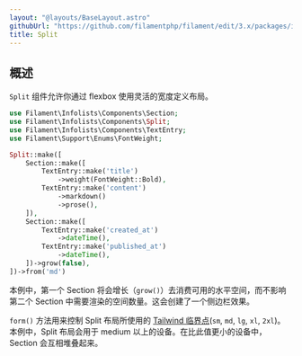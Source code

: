 ```yaml
---
layout: "@layouts/BaseLayout.astro"
githubUrl: "https://github.com/filamentphp/filament/edit/3.x/packages/infolists/docs/04-layout/07-split.md"
title: Split
---
```


## 概述

`Split` 组件允许你通过 flexbox 使用灵活的宽度定义布局。

```php
use Filament\Infolists\Components\Section;
use Filament\Infolists\Components\Split;
use Filament\Infolists\Components\TextEntry;
use Filament\Support\Enums\FontWeight;

Split::make([
    Section::make([
        TextEntry::make('title')
            ->weight(FontWeight::Bold),
        TextEntry::make('content')
            ->markdown()
            ->prose(),
    ]),
    Section::make([
        TextEntry::make('created_at')
            ->dateTime(),
        TextEntry::make('published_at')
            ->dateTime(),
    ])->grow(false),
])->from('md')
```

本例中，第一个 Section 将会增长（`grow()`）去消费可用的水平空间，而不影响第二个 Section 中需要渲染的空间数量。这会创建了一个侧边栏效果。 

`form()` 方法用来控制 Split 布局所使用的 [Tailwind 临界点](https://tailwindcss.com/docs/responsive-design#overview)(`sm`, `md`, `lg`, `xl`, `2xl`)。本例中，Split 布局会用于 medium 以上的设备。在比此值更小的设备中， Section 会互相堆叠起来。

<AutoScreenshot name="infolists/layout/split/simple" alt="Split" version="3.x" />
